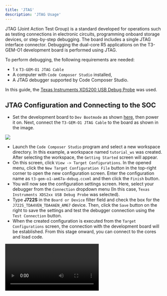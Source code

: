 ```yaml
---
title: 'JTAG'
description: 'JTAG Usage'
---
```


JTAG (Joint Action Test Group) is a standard developed for operations such as testing connections in electronic
circuits, programming onboard storage devices, or step-by-step debugging. The board includes a single JTAG
interface connector. Debugging the dual-core R5 applications on the T3-GEM-O1 development board is performed using JTAG.

To perform debugging, the following requirements are needed:

- 1 x `T3-GEM-O1 JTAG Cable`
- A computer with `Code Composer Studio` installed,
- A JTAG debugger supported by Code Composer Studio.

In this guide, the [Texas Instruments XDS200 USB Debug Probe](https://www.ti.com/tool/TMDSEMU200-U) was used.

## JTAG Configuration and Connecting to the SOC

- Set the development board to `Dev Bootmode` as shown [here](/en/quickstart#1-3-bootmode-switch), then power it on.
  Next, connect the `T3-GEM-O1 JTAG Cable` to the board as shown in the image.

<Frame caption="Todo: Connecting the JTAG cable to the board">
  <img className="rounded-lg" noZoom src="/images/under-construction.png" />
</Frame>

- Launch the `Code Composer Studio` program and select a new workspace directory. In this example, a workspace 
  named `tutorial_ws` was created. After selecting the workspace, the `Getting Started` screen will appear.
- On this screen, click `View -> Target Configurations`. In the opened menu, click the `New Target Configuration File` 
  button in the top-right corner to open the new configuration screen. Enter the configuration name 
  as `t3-gem-o1-am67a-debug.ccxml` and then click the `Finish` button.
- You will now see the configuration settings screen. Here, select your debugger from the `Connection` dropdown 
  menu (In this case, `Texas Instruments XDS2xx USB Debug Probe` was selected).
- Type **J722S** in the `Board or Device` filter field and check the box for the `J722S_TDA4VEN_TDA4AEN_AM67` device. 
  Then, click the `Save` button on the right to save the settings and test the debugger connection using 
  the `Test Connection` button.
- When the created configuration is executed from the `Target Configurations` screen, the connection with the
  development board will be established. From this stage onward, you can connect to the cores and load code.

<Frame caption="Configuring JTAG and connecting to the SOC">
  <video controls className="w-full aspect-video" src="/videos/jtag-debug-start.mp4"></video>
</Frame>

